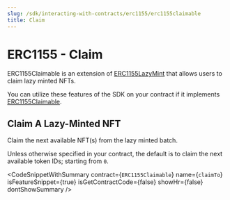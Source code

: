 ```yaml
---
slug: /sdk/interacting-with-contracts/erc1155/erc1155claimable
title: Claim
---
```



# ERC1155 - Claim

ERC1155Claimable is an extension of [ERC1155LazyMint](/sdk/interacting-with-contracts/erc721/erc1155lazymintable) that allows users to claim lazy minted NFTs.

You can utilize these features of the SDK on your contract if it implements [ERC1155Claimable](/extensions/erc-1155/claim).

<div className="row" style={{ marginBottom: 24 }}>
  <div className="col col--12" style={{ marginTop: 8 }}>
    <QuickstartCard
      name="Learn how to implement ERC1155Claimable in your smart contract"
      link={"/extensions/erc-1155/claim"}
      image="/assets/icons/general.png"
    />
  </div>
</div>

## Claim A Lazy-Minted NFT

Claim the next available NFT(s) from the lazy minted batch.

Unless otherwise specified in your contract, the default is to claim the next available token IDs; starting from `0`.

<CodeSnippetWithSummary
  contract={`ERC1155Claimable`}
  name={`claimTo`}
  isFeatureSnippet={true}
  isGetContractCode={false}
  showHr={false}
  dontShowSummary
/>

